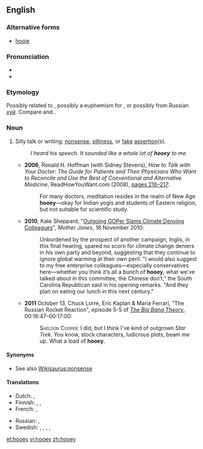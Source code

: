 ==English==
{{was wotd|2012|December|27}}

===Alternative forms===
* [[hooie]]

===Pronunciation===
* {{IPA|/ˈhuː.i/|lang=en}}
* {{audio|en-us-hooey.ogg|Audio (US)|lang=en}}

===Etymology===
Possibly related to {{m|en|phooey}}, possibly a euphemism for {{m|en|horseshit}}, or possibly from Russian ''[[хуй#Russian|хуй]]''. Compare {{m|en|hooie|pos=interjection}} and {{m|de|hui}}.

===Noun===
{{en-noun|-}}

# {{context|slang|lang=en}} Silly talk or writing; [[nonsense]], [[silliness]], or [[fake]] [[assertion]](s).
#: ''I heard his speech. It sounded like a whole lot of '''hooey''' to me.''
#* '''2006''', Ronald H. Hoffman (with Sidney Stevens), ''How to Talk with Your Doctor: The Guide for Patients and Their Physicians Who Want to Reconcile and Use the Best of Conventional and Alternative Medicine'', ReadHowYouWant.com (2008), [http://books.google.com/books?id=lAlKUfwDT-wC&pg=PA216 pages 216–217]:
#*: For many doctors, meditation resides in the realm of New Age '''hooey'''—okay for Indian yogis and students of Eastern religion, but not suitable for scientific study.
#* '''2010''', Kate Sheppard, "[http://www.motherjones.com/mojo/2010/11/inglis-slams-gop-climate-deniers Outgoing GOPer Slams Climate Denying Colleagues]", ''Mother Jones'', 18 November 2010:
#*: Unburdened by the prospect of another campaign, Inglis, in this final hearing, spared no scorn for climate change deniers in his own party and beyond, suggesting that they continue to ignore global warming at their own peril. "I would also suggest to my free enterprise colleagues—especially conservatives here—whether you think it’s all a bunch of '''hooey''', what we've talked about in this committee, the Chinese don’t," the South Carolina Republican said in his opening remarks. "And they plan on eating our lunch in this next century."
#* '''2011''' October 13, Chuck Lorre, Eric Kaplan & Maria Ferrari, "The Russian Rocket Reaction", episode 5-5 of ''[[w:The Big Bang Theory|The Big Bang Theory]]'', 00:16:47–00:17:00:
#*: <span style="font-variant:small-caps">Sheldon Cooper:</span> I did, but I think I've kind of outgrown ''Star Trek''. You know, stock characters, ludicrous plots, beam me up. What a load of '''hooey'''.

====Synonyms====
* See also [[Wikisaurus:nonsense]]

====Translations====
{{trans-top|silly talk or writing}}
* Dutch: {{t|nl|flauwe kul}}, {{t|nl|nonsens}}
* Finnish: {{t|fi|pöty}}, {{t|fi|hölynpöly}}, {{t|fi|roska}}
* French: {{t|fr|connerie|f}}, {{t|fr|bêtise|f}}
{{trans-mid}}
* Russian: {{t+|ru|ерунда́}}, {{t+|ru|чушь}}
* Swedish: {{t+|sv|skitsnack}}, {{t|sv|skitprat}}, {{t+|sv|smörja|c}}, {{t+|sv|nonsens|n}}, {{t+|sv|trams|n}}
{{trans-bottom}}
[[et:hooey]]
[[vi:hooey]]
[[zh:hooey]]